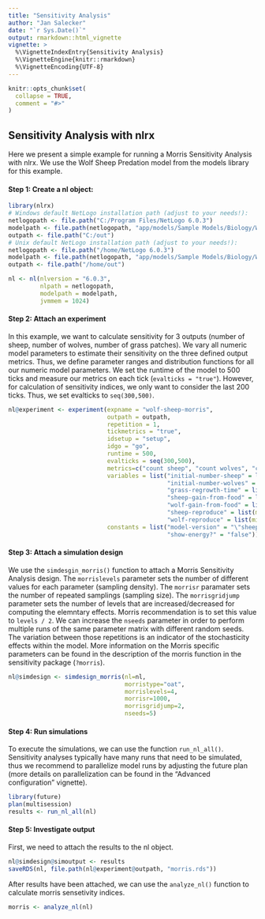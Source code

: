 ```yaml
---
title: "Sensitivity Analysis"
author: "Jan Salecker"
date: "`r Sys.Date()`"
output: rmarkdown::html_vignette
vignette: >
  %\VignetteIndexEntry{Sensitivity Analysis}
  %\VignetteEngine{knitr::rmarkdown}
  %\VignetteEncoding{UTF-8}
---
```


```r
knitr::opts_chunk$set(
  collapse = TRUE,
  comment = "#>"
)
```


## Sensitivity Analysis with nlrx

Here we present a simple example for running a Morris Sensitivity Analysis with nlrx.
We use the Wolf Sheep Predation model from the models library for this example.

#### Step 1: Create a nl object:

```r
library(nlrx)
# Windows default NetLogo installation path (adjust to your needs!):
netlogopath <- file.path("C:/Program Files/NetLogo 6.0.3")
modelpath <- file.path(netlogopath, "app/models/Sample Models/Biology/Wolf Sheep Predation.nlogo")
outpath <- file.path("C:/out")
# Unix default NetLogo installation path (adjust to your needs!):
netlogopath <- file.path("/home/NetLogo 6.0.3")
modelpath <- file.path(netlogopath, "app/models/Sample Models/Biology/Wolf Sheep Predation.nlogo")
outpath <- file.path("/home/out")

nl <- nl(nlversion = "6.0.3",
         nlpath = netlogopath,
         modelpath = modelpath,
         jvmmem = 1024)
```

#### Step 2: Attach an experiment

In this example, we want to calculate sensitivity for 3 outputs (number of sheep, number of wolves, number of grass patches).
We vary all numeric model parameters to estimate their sensitivity on the three defined output metrics.
Thus, we define parameter ranges and distribution functions for all our numeric model parameters.
We set the runtime of the model to 500 ticks and measure our metrics on each tick (`evalticks = "true"`).
However, for calculation of sensitivity indices, we only want to consider the last 200 ticks. Thus, we set evalticks to `seq(300,500)`.

```r
nl@experiment <- experiment(expname = "wolf-sheep-morris",
                            outpath = outpath,
                            repetition = 1,   
                            tickmetrics = "true",
                            idsetup = "setup",  
                            idgo = "go",        
                            runtime = 500,
                            evalticks = seq(300,500),
                            metrics=c("count sheep", "count wolves", "count patches with [pcolor = green]"),
                            variables = list("initial-number-sheep" = list(min=50, max=150, step=10, qfun="qunif"),
                                             "initial-number-wolves" = list(min=50, max=150, step=10, qfun="qunif"),
                                             "grass-regrowth-time" = list(min=0, max=100, step=10, qfun="qunif"),
                                             "sheep-gain-from-food" = list(min=0, max=50, step=10, qfun="qunif"),
                                             "wolf-gain-from-food" = list(min=0, max=100, step=10, qfun="qunif"),
                                             "sheep-reproduce" = list(min=0, max=20, step=5, qfun="qunif"),
                                             "wolf-reproduce" = list(min=0, max=20, step=5, qfun="qunif")),
                            constants = list("model-version" = "\"sheep-wolves-grass\"",
                                             "show-energy?" = "false"))
```

#### Step 3: Attach a simulation design

We use the `simdesgin_morris()` function to attach a Morris Sensitivity Analysis design.
The `morrislevels` parameter sets the number of different values for each parameter (sampling density).
The `morrisr` paramater sets the number of repeated samplings (sampling size).
The `morrisgridjump` parameter sets the number of levels that are increased/decreased for computing the elemntary effects. Morris recommendation is to set this value to `levels / 2`.
We can increase the `nseeds` parameter in order to perform multiple runs of the same parameter matrix with different random seeds.
The variation between those repetitions is an indicator of the stochasticity effects within the model.
More information on the Morris specific parameters can be found in the description of the morris function in the sensitivity package (`?morris`).

```r
nl@simdesign <- simdesign_morris(nl=nl,
                                 morristype="oat",
                                 morrislevels=4,
                                 morrisr=1000,
                                 morrisgridjump=2,
                                 nseeds=5)
```

#### Step 4: Run simulations

To execute the simulations, we can use the function `run_nl_all()`.
Sensitivity analyses typically have many runs that need to be simulated, thus we recommend to parallelize model runs by adjusting the future plan (more details on parallelization can be found in the "Advanced configuration" vignette).

```r
library(future)
plan(multisession)
results <- run_nl_all(nl)
```

#### Step 5: Investigate output

First, we need to attach the results to the nl object.

```r
nl@simdesign@simoutput <- results
saveRDS(nl, file.path(nl@experiment@outpath, "morris.rds"))
```

After results have been attached, we can use the `analyze_nl()` function to calculate morris sensetivity indices.

```r
morris <- analyze_nl(nl)
```
